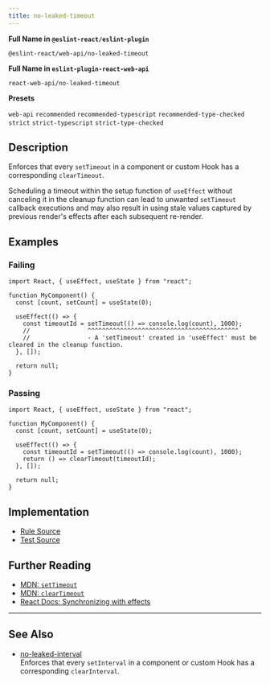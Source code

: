 ```yaml
---
title: no-leaked-timeout
---
```


**Full Name in `@eslint-react/eslint-plugin`**

```plain copy
@eslint-react/web-api/no-leaked-timeout
```

**Full Name in `eslint-plugin-react-web-api`**

```plain copy
react-web-api/no-leaked-timeout
```

**Presets**

`web-api`
`recommended`
`recommended-typescript`
`recommended-type-checked`
`strict`
`strict-typescript`
`strict-type-checked`

## Description

Enforces that every `setTimeout` in a component or custom Hook has a corresponding `clearTimeout`.

Scheduling a timeout within the setup function of `useEffect` without canceling it in the cleanup function can lead to unwanted `setTimeout` callback executions and may also result in using stale values captured by previous render's effects after each subsequent re-render.

## Examples

### Failing

```tsx
import React, { useEffect, useState } from "react";

function MyComponent() {
  const [count, setCount] = useState(0);

  useEffect(() => {
    const timeoutId = setTimeout(() => console.log(count), 1000);
    //                ^^^^^^^^^^^^^^^^^^^^^^^^^^^^^^^^^^^^^^^^^^
    //                - A 'setTimeout' created in 'useEffect' must be cleared in the cleanup function.
  }, []);

  return null;
}
```

### Passing

```tsx
import React, { useEffect, useState } from "react";

function MyComponent() {
  const [count, setCount] = useState(0);

  useEffect(() => {
    const timeoutId = setTimeout(() => console.log(count), 1000);
    return () => clearTimeout(timeoutId);
  }, []);

  return null;
}
```

## Implementation

- [Rule Source](https://github.com/Rel1cx/eslint-react/tree/main/packages/plugins/eslint-plugin-react-web-api/src/rules/no-leaked-timeout.ts)
- [Test Source](https://github.com/Rel1cx/eslint-react/tree/main/packages/plugins/eslint-plugin-react-web-api/src/rules/no-leaked-timeout.spec.ts)

## Further Reading

- [MDN: `setTimeout`](https://developer.mozilla.org/en-US/docs/Web/API/setTimeout)
- [MDN: `clearTimeout`](https://developer.mozilla.org/en-US/docs/Web/API/clearTimeout)
- [React Docs: Synchronizing with effects](https://react.dev/learn/synchronizing-with-effects#putting-it-all-together)

---

## See Also

- [no-leaked-interval](./web-api-no-leaked-interval)\
  Enforces that every `setInterval` in a component or custom Hook has a corresponding `clearInterval`.
